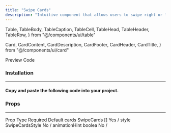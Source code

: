 ```yaml
---
title: "Swipe Cards"
description: "Intuitive component that allows users to swipe right or left, ideal for dating apps."
---
```




  Table,
  TableBody,
  TableCaption,
  TableCell,
  TableHead,
  TableHeader,
  TableRow,
} from "@/components/ui/table"

  Card,
  CardContent,
  CardDescription,
  CardFooter,
  CardHeader,
  CardTitle,
} from "@/components/ui/card"

<Tabs defaultValue="preview" className="mt-8">
  <TabsList>
    <TabsTrigger value="preview" className="w-32">
      Preview
    </TabsTrigger>
    <TabsTrigger value="source" className="w-32">
      Code
    </TabsTrigger>
  </TabsList>
  <TabsContent value="preview" className="pt-2">
    <ComponentPreview>
      <SwipeCardsExample />
    </ComponentPreview>
  </TabsContent>
  <TabsContent value="source">
    <ComponentSource source="/examples/swipe-cards.tsx" expanded />
  </TabsContent>
</Tabs>

<h3 className="text-xl font-semibold mt-8 mb-4">Installation</h3>

---

<h4 className="text-base font-semibold mt-4 mb-6">
  Copy and paste the following code into your project.
</h4>

<ComponentSource source="/components/vibrant/swipe-cards.tsx" />

<h3 className="text-xl font-semibold mt-8 mb-4">Props</h3>

---

<div className="rounded-md border mt-8">
  <Table>
    <TableHeader className="text-base divide-x">
      <TableRow>
        <TableHead className="w-[100px]">Prop</TableHead>
        <TableHead className="border-l">Type</TableHead>
        <TableHead className="border-l">Required</TableHead>
        <TableHead className="border-l">Default</TableHead>
      </TableRow>
    </TableHeader>
    <TableBody className="divide-x">
      <TableRow>
        <TableCell>
          <Badge className="bg-gray-100 text-black shadow-none hover:bg-gray-100">
            cards
          </Badge>
        </TableCell>
        <TableCell className="border-l">SwipeCards []</TableCell>
        <TableCell className="border-l">
          <Badge className="bg-gray-100 text-black shadow-none hover:bg-gray-100">
            Yes
          </Badge>
        </TableCell>
        <TableCell className="border-l">
          <Badge className="bg-gray-100 text-black shadow-none hover:bg-gray-100">
            /
          </Badge>
        </TableCell>
      </TableRow>
      <TableRow>
        <TableCell>
          <Badge className="bg-gray-100 text-black shadow-none hover:bg-gray-100">
            style
          </Badge>
        </TableCell>
        <TableCell className="border-l">SwipeCardsStyle</TableCell>
        <TableCell className="border-l">
          <Badge className="bg-gray-100 text-black shadow-none hover:bg-gray-100">
            No
          </Badge>
        </TableCell>
        <TableCell className="border-l">
          <Badge className="bg-gray-100 text-black shadow-none hover:bg-gray-100">
            /
          </Badge>
        </TableCell>
      </TableRow>
      <TableRow>
        <TableCell>
          <Badge className="bg-gray-100 text-black shadow-none hover:bg-gray-100">
            animationHint
          </Badge>
        </TableCell>
        <TableCell className="border-l">boolea</TableCell>
        <TableCell className="border-l">
          <Badge className="bg-gray-100 text-black shadow-none hover:bg-gray-100">
            No
          </Badge>
        </TableCell>
        <TableCell className="border-l">
          <Badge className="bg-gray-100 text-black shadow-none hover:bg-gray-100">
            /
          </Badge>
        </TableCell>
      </TableRow>
    </TableBody>
  </Table>
</div>
